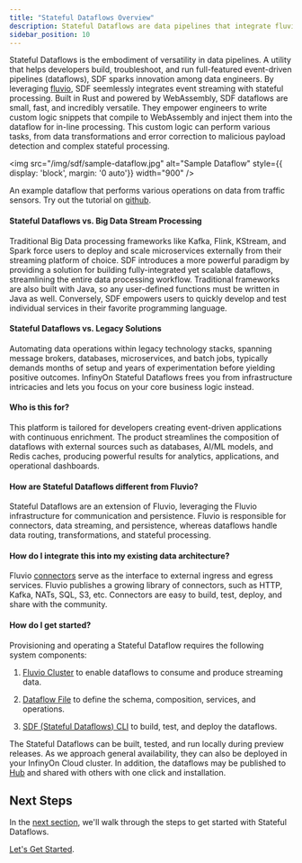 ```yaml
---
title: "Stateful Dataflows Overview"
description: Stateful Dataflows are data pipelines that integrate fluvio event streaming with stateful processing to automate real-time data analytics at scale.
sidebar_position: 10
---
```


Stateful Dataflows is the embodiment of versatility in data pipelines. A utility that helps developers build, troubleshoot, and run full-featured event-driven pipelines (dataflows), SDF sparks innovation among data engineers. By leveraging [fluvio], SDF seemlessly integrates event streaming with stateful processing. Built in Rust and powered by WebAssembly, SDF dataflows are small, fast, and incredibly versatile. They empower engineers to write custom logic snippets that compile to WebAssembly and inject them into the dataflow for in-line processing. This custom logic can perform various tasks, from data transformations and error correction to malicious payload detection and complex stateful processing.

<img src="/img/sdf/sample-dataflow.jpg" alt="Sample Dataflow" style={{ display: 'block', margin: '0 auto'}} width="900" />

An example dataflow that performs various operations on data from traffic sensors. Try out the tutorial on <a href="https://github.com/infinyon/stateful-dataflows-examples/tree/main/dataflows-inline/car-processing" target="_blank">github</a>.

#### Stateful Dataflows vs. Big Data Stream Processing

Traditional Big Data processing frameworks like Kafka, Flink, KStream, and Spark force users to deploy and scale microservices externally from their streaming platform of choice. SDF introduces a more powerful paradigm by providing a solution for building fully-integrated yet scalable dataflows, streamlining the entire data processing workflow. Traditional frameworks are also built with Java, so any user-defined functions must be written in Java as well. Conversely, SDF empowers users to quickly develop and test individual services in their favorite programming language.

#### Stateful Dataflows vs. Legacy Solutions

Automating data operations within legacy technology stacks, spanning message brokers, databases, microservices, and batch jobs, typically demands months of setup and years of experimentation before yielding positive outcomes. InfinyOn Stateful Dataflows frees you from infrastructure intricacies and lets you focus on your core business logic instead.


#### Who is this for?

This platform is tailored for developers creating event-driven applications with continuous enrichment. The product streamlines the composition of dataflows with external sources such as databases, AI/ML models, and Redis caches, producing powerful results for analytics, applications, and operational dashboards.


#### How are Stateful Dataflows different from Fluvio?

Stateful Dataflows are an extension of Fluvio, leveraging the Fluvio infrastructure for communication and persistence. Fluvio is responsible for connectors, data streaming, and persistence, whereas dataflows handle data routing, transformations, and stateful processing.


#### How do I integrate this into my existing data architecture?

Fluvio [connectors] serve as the interface to external ingress and egress services. Fluvio publishes a growing library of connectors, such as HTTP, Kafka, NATs, SQL, S3, etc. Connectors are easy to build, test, deploy, and share with the community.

#### How do I get started?

Provisioning and operating a Stateful Dataflow requires the following system components:

1. [Fluvio Cluster] to enable dataflows to consume and produce streaming data.

2. [Dataflow File] to define the schema, composition, services, and operations.

3. [SDF (Stateful Dataflows) CLI] to build, test, and deploy the dataflows.

The Stateful Dataflows can be built, tested, and run locally during preview releases. As we approach general availability, they can also be deployed in your InfinyOn Cloud cluster. In addition, the dataflows may be published to [Hub] and shared with others with one click and installation.


## Next Steps

In the [next section], we'll walk through the steps to get started with Stateful Dataflows.

[Let's Get Started].

[Dataflow File]: /sdf/dataflow-yaml
[Fluvio Cluster]: /sdf/getting-started#installing-fluvio--start-a-cluster
[SDF (Stateful Dataflows) CLI]: /sdf/
[next section]: /sdf/getting-started
[Let's Get Started]: /sdf/getting-started
[connectors]: /docs/connectors/quickstart
[Hub]: /docs/cloud/tutorials/hub-basics
[fluvio]: /docs/fluvio/quickstart